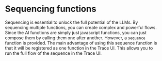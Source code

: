 # Sequencing functions

Sequencing is essential to unlock the full potential of the LLMs.
By sequencing multiple functions, you can create complex and powerful flows.
Since the AI functions are simply just javascript functions, you can just compose them by calling them one after another.
However, a `sequence` function is provided. The main advantage of using this sequence function is that it will be registered as one function in the Trace UI.
This allows you to run the full flow of the sequence in the Trace UI.

